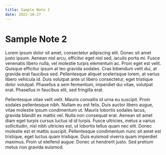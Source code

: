 ```yaml
---
title: Sample Note 2
date: 2022-10-27
---
```


# Sample Note 2

Lorem ipsum dolor sit amet, consectetur adipiscing elit. Donec sit amet justo ipsum.
Aenean nisl arcu, efficitur eget nisl sed, iaculis porta mi. Fusce venenatis libero
nulla, vel molestie turpis elementum ac. Proin eget est velit. Quisque efficitur
ipsum at leo gravida sodales. Cras bibendum velit dui, at gravida erat faucibus sed.
Pellentesque aliquet scelerisque lorem, at varius libero vehicula id. Duis volutpat
ante ut libero consectetur, eget tristique dolor volutpat. Phasellus a sem
fermentum, imperdiet dui vitae, volutpat erat. Phasellus in faucibus elit, sed
fringilla erat.

Pellentesque vitae velit velit. Mauris convallis id urna eu suscipit. Proin sodales
pellentesque nibh. Nullam eu est felis. Duis auctor libero augue, vitae molestie
ipsum condimentum ut. Mauris lobortis sodales lacus, gravida blandit ex mattis vel.
Nulla non consequat erat. Aenean sit amet diam eget turpis cursus luctus id id
turpis. Fusce ultricies, metus a varius sollicitudin, nisl nibh ultricies est, ut
lobortis tellus quam nec elit. Donec molestie est et mattis suscipit. Pellentesque
condimentum nunc sit amet est tristique, eget luctus quam tristique. Duis euismod
viverra quam imperdiet maximus. Proin ut eleifend augue. Donec ut hendrerit justo.
Sed pretium metus non gravida euismod.
